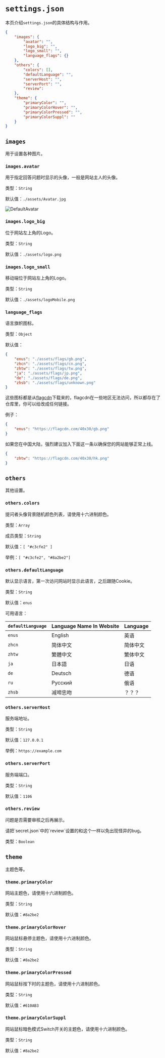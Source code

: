 
# `settings.json`

本页介绍`settings.json`的具体结构与作用。

```json filename="settings.json" copy
{
    "images": {
        "avatar": "",
        "logo_big": "",
        "logo_small": "",
        "language_flags": {}
    },
    "others": {
        "colors": [],
        "defaultLanguage": "",
        "serverHost": "",
        "serverPort": "",
        "review": 
    },
    "theme": {
        "primaryColor": "",
        "primaryColorHover": "",
        "primaryColorPressed": "",
        "primaryColorSuppl": ""
    }
}
```

## `images`

用于设置各种图片。

### `images.avatar`

用于指定回答问题时显示的头像，一般是网站主人的头像。

类型：`String`

默认值：`./assets/Avatar.jpg`

![DefaultAvatar](../images/Avatar.jpg)

### `images.logo_big`

位于网站左上角的Logo。

类型：`String`

默认值：`./assets/logo.png`

### `images.logo_small`

移动端位于网站左上角的Logo。

类型：`String`

默认值：`./assets/logoMobile.png`

### `language_flags`

语言旗帜图标。

类型：`Object`

默认值：

``` json
{
    "enus": "./assets/flags/gb.png",
    "zhcn": "./assets/flags/cn.png",
    "zhtw": "./assets/flags/tw.png",
    "ja": "./assets/flags/jp.png",
    "de": "./assets/flags/de.png",
    "zhsb": "./assets/flags/unknown.png"
}
```

这些图标都是从[flagcdn](https://flagcdn.com/)下载来的，flagcdn在一些地区无法访问，所以都存在了仓库里，你可以给改成任何链接。

例子：

``` json copy
{
    "enus": "https://flagcdn.com/40x30/gb.png"
}
```

如果您在中国大陆，强烈建议加入下面这一条以确保您的网站能够正常上线。

``` json copy
{
    "zhtw": "https://flagcdn.com/40x30/hk.png"
}
```

## `others`

其他设置。

### `others.colors`

提问者头像背景随机颜色列表，请使用十六进制颜色。

类型：`Array`

成员类型：`String`

默认值：`[ "#c3cfe2" ]`

举例：`[ "#c3cfe2", "#8a2be2"]`

### `others.defaultLanguage`

默认显示语言，第一次访问网站时显示此语言，之后跟随Cookie。

类型：`String`

默认值：`enus`

可用语言：

| `defaultLanguage`           | Language Name In Website | Language    |
| --------------------------- | ------------------------ | ----------- |
| `enus`                      | English                  | 英语        |
| `zhcn`                      | 简体中文                  | 简体中文    |
| `zhtw`                      | 繁體中文                  | 繁体中文    |
| `ja`                        | 日本語                    | 日语        |
| `de`                        | Deutsch                  | 德语        |
| `ru`                        | Русский                  | 俄语        |
| `zhsb`                      | 减啼忠吻                  | ？？？      |

### `others.serverHost`

服务端地址。

类型：`String`

默认值：`127.0.0.1`

举例：`https://example.com`

### `others.serverPort`

服务端端口。

类型：`String`

默认值：`1106`

### `others.review`

问题是否需要审核之后再展示。
 
<Callout type="warning" emoji="⚠️">
  请把`secret.json`中的`review`设置的和这个一样以免出现怪异的bug。
</Callout>

类型：`Boolean`

## `theme`

主题色等。

### `theme.primaryColor`

网站主题色，请使用十六进制颜色。

类型：`String`

默认值：`#8a2be2`

### `theme.primaryColorHover`

网站鼠标悬停主题色，请使用十六进制颜色。

类型：`String`

默认值：`#8a2be2`

### `theme.primaryColorPressed`

网站鼠标按下时的主题色，请使用十六进制颜色。

类型：`String`

默认值：`#610AB3`

### `theme.primaryColorSuppl`

网站鼠标暗色模式Switch开关的主题色，请使用十六进制颜色。

类型：`String`

默认值：`#8a2be2`